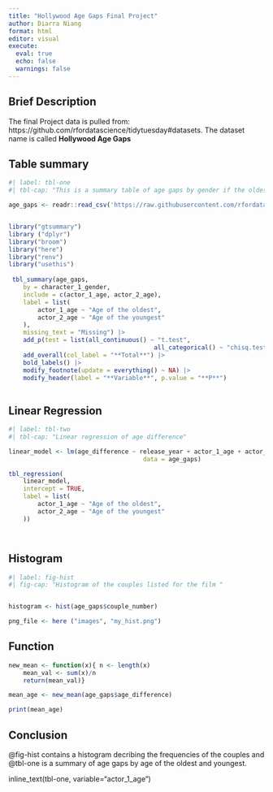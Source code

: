 ```yaml
---
title: "Hollywood Age Gaps Final Project"
author: Diarra Niang
format: html
editor: visual
execute: 
  eval: true
  echo: false
  warnings: false 
---
```


## Brief Description

The final Project data is pulled from: https://github.com/rfordatascience/tidytuesday#datasets. The dataset name is called **Hollywood Age Gaps**

## Table summary

```r
#| label: tbl-one
#| tbl-cap: "This is a summary table of age gaps by gender if the oldest including the the age of the oldest and the youngest actor"

age_gaps <- readr::read_csv('https://raw.githubusercontent.com/rfordatascience/tidytuesday/master/data/2023/2023-02-14/age_gaps.csv')


library("gtsummary")
library ("dplyr")
library("broom")
library("here")
library("renv")
library("usethis")
 
 tbl_summary(age_gaps,
	by = character_1_gender,
	include = c(actor_1_age, actor_2_age),
	label = list(
		actor_1_age ~ "Age of the oldest",
		actor_2_age ~ "Age of the youngest"
	),
	missing_text = "Missing") |>
	add_p(test = list(all_continuous() ~ "t.test",
										all_categorical() ~ "chisq.test")) |>
	add_overall(col_label = "**Total**") |>
	bold_labels() |>
	modify_footnote(update = everything() ~ NA) |>
	modify_header(label = "**Variable**", p.value = "**P**")
 


```




## Linear Regression

```r
#| label: tbl-two
#| tbl-cap: "Linear regression of age difference"

linear_model <- lm(age_difference ~ release_year + actor_1_age + actor_2_age,
									 data = age_gaps)

tbl_regression(
	linear_model,
	intercept = TRUE,
	label = list(
		actor_1_age ~ "Age of the oldest",
		actor_2_age ~ "Age of the youngest"
	))




```

## Histogram

```r
#| label: fig-hist
#| fig-cap: "Histogram of the couples listed for the film "


histogram <- hist(age_gaps$couple_number)

png_file <- here ("images", "my_hist.png")


```



## Function

```r

new_mean <- function(x){ n <- length(x)
	mean_val <- sum(x)/n
	return(mean_val)}

mean_age <- new_mean(age_gaps$age_difference)

print(mean_age)


```



## Conclusion

@fig-hist contains a histogram decribing the frequencies of the couples and @tbl-one is a summary of age gaps by age of the oldest and youngest.

inline_text(tbl-one, variable="actor_1_age")  



